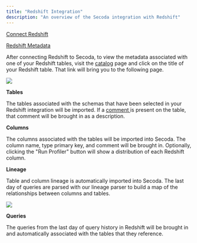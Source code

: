 ```yaml
---
title: "Redshift Integration"
description: "An overview of the Secoda integration with Redshift"
---
```


[Connect Redshift](/integrations/redshift-integration/redshift)

[Redshift Metadata](/integrations/redshift-integration/redshift-metadata)

After connecting Redshift to Secoda, to view the metadata associated with one of
your Redshift tables, visit the [catalog](https://app.secoda.co/catalog) page
and click on the title of your Redshift table. That link will bring you to the
following page.

![](https://3544070331-files.gitbook.io/~/files/v0/b/gitbook-x-prod.appspot.com/o/spaces%2FqxbfBjqa19PllrcxgKxO%2Fuploads%2F16SKCKhv6R6APUvYVw8l%2Fimage.png?alt=media&token=ec2cd805-2c0f-4522-aae6-6e97f00123f4)

**Tables**

The tables associated with the schemas that have been selected in your Redshift
integration will be imported. If a
[comment ](https://docs.snowflake.com/en/sql-reference/sql/comment.html)is
present on the table, that comment will be brought in as a description.

**Columns**

The columns associated with the tables will be imported into Secoda. The column
name, type primary key, and comment will be brought in. Optionally, clicking the
"Run Profiler" button will show a distribution of each Redshift column.

**Lineage**

Table and column lineage is automatically imported into Secoda. The last day of
queries are parsed with our lineage parser to build a map of the relationships
between columns and tables.

![](https://3544070331-files.gitbook.io/~/files/v0/b/gitbook-x-prod.appspot.com/o/spaces%2FqxbfBjqa19PllrcxgKxO%2Fuploads%2FG71kzv3SeAPkXqshrCoZ%2Fimage.png?alt=media&token=242af420-4c84-429a-bcd9-6601b77024be)

**Queries**

The queries from the last day of query history in Redshift will be brought in
and automatically associated with the tables that they reference.
